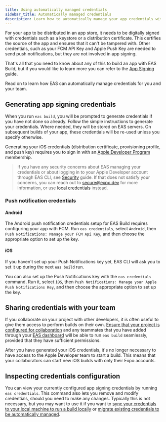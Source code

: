 ```yaml
---
title: Using automatically managed credentials
sidebar_title: Automatically managed credentials
description: Learn how to automatically manage your app credentials with EAS.
---
```


For your app to be distributed in an app store, it needs to be digitally signed with credentials such as a keystore or a distribution certificate. This certifies the source of the app and ensures that it can't be tampered with. Other credentials, such as your FCM API Key and Apple Push Key are needed to send push notifications, but they are not involved in app signing.

That's all that you need to know about any of this to build an app with EAS Build, but if you would like to learn more you can refer to the [App Signing](/app-signing/app-credentials) guide.

Read on to learn how EAS can automatically manage credentials for you and your team.

## Generating app signing credentials

When you run `eas build`, you will be prompted to generate credentials if you have not done so already. Follow the simple instructions to generate your credentials. Where needed, they will be stored on EAS servers. On subsequent builds of your app, these credentials will be re-used unless you specify otherwise.

Generating your iOS credentials (distribution certificate, provisioning profile, and push key) requires you to sign in with an [Apple Developer Program](https://developer.apple.com/programs) membership.

> If you have any security concerns about EAS managing your credentials or about logging in to your Apple Developer account through EAS CLI, see [Security](/app-signing/security) guide. If that does not satisfy your concerns, you can reach out to [secure@expo.dev](mailto:secure@expo.dev) for more information, or use [local credentials](/app-signing/local-credentials/) instead.

### Push notification credentials

#### Android

The Android push notification credentials setup for EAS Build requires configuring your app with FCM. Run `eas credentials`, select `Android`, then `Push Notifications: Manage your FCM Api Key`, and then choose the appropriate option to set up the key.

#### iOS

If you haven't set up your Push Notifications key yet, EAS CLI will ask you to set it up during the next `eas build` run.

You can also set up the Push Notifications key with the `eas credentials` command. Run it, select `iOS`, then `Push Notifications: Manage your Apple Push Notifications Key`, and then choose the appropriate option to set up the key.

## Sharing credentials with your team

If you collaborate on your project with other developers, it is often useful to give them access to perform builds on their own. [Ensure that your project is configured for collaboration](/accounts/account-types/#organizations) and any teammates that you have added through your [EAS dashboard](https://expo.dev/) will be able to run `eas build` seamlessly, provided that they have sufficient permissions.

After you have generated your iOS credentials, it's no longer necessary to have access to the Apple Developer team to start a build. This means that your collaborators can start new iOS builds with only their Expo accounts.

## Inspecting credentials configuration

You can view your currently configured app signing credentials by running `eas credentials`. This command also lets you remove and modify credentials, should you need to make any changes. Typically this is not necessary, but you may want to use it if you want to [sync your credentials to your local machine to run a build locally](/app-signing/syncing-credentials/) or [migrate existing credentials to be automatically managed](/app-signing/existing-credentials/).
